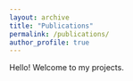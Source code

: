 ```yaml
---
layout: archive
title: "Publications"
permalink: /publications/
author_profile: true
---
```


Hello! Welcome to my projects.




